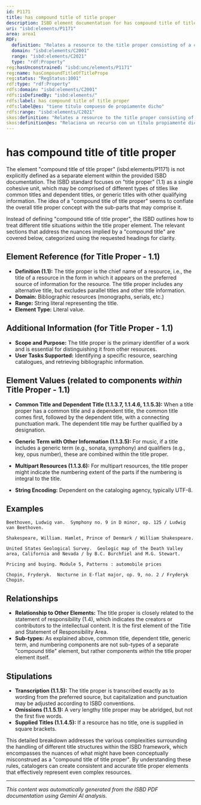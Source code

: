 ```yaml
---
id: P1171
title: has compound title of title proper
description: ISBD element documentation for has compound title of title proper
uri: "isbd:elements/P1171"
area: area1
RDF:
  definition: "Relates a resource to the title proper consisting of a common title and a dependent title, with or without a dependent title designation."
  domain: "isbd:elements/C2001"
  range: "isbd:elements/C2021"
  type: "rdf:Property"
reg:hasUnconstrained: "isbd:unc/elements/P1171"
reg:name: hasCompoundTitleOfTitlePrope
reg:status: "RegStatus:1001"
rdf:type: "rdf:Property"
rdfs:domain: "isbd:elements/C2001"
rdfs:isDefinedBy: "isbd:elements/"
rdfs:label: has compound title of title proper
rdfs:label@es: "tiene título compueso de propiamente dicho"
rdfs:range: "isbd:elements/C2021"
skos:definition: "Relates a resource to the title proper consisting of a common title and a dependent title, with or without a dependent title designation."
skos:definition@es: "Relaciona un recurso con un título propiamente dicho consistente en un título común y un título dependiente, con o sin designación de título dependiente."
---
```

# has compound title of title proper

The element "compound title of title proper" (isbd:elements/P1171) is not explicitly defined as a separate element within the provided ISBD documentation.  The ISBD standard focuses on "title proper" (1.1) as a single cohesive unit, which may be comprised of different types of titles like common titles and dependent titles, or generic titles with other qualifying information. The idea of a "compound title of title proper" seems to conflate the overall title proper concept with the sub-parts that may comprise it.

Instead of defining "compound title of title proper", the ISBD outlines how to treat different title situations *within* the title proper element.  The relevant sections that address the nuances implied by a "compound title" are covered below, categorized using the requested headings for clarity.


## Element Reference (for Title Proper - 1.1)

- **Definition (1.1):** The title proper is the chief name of a resource, i.e., the title of a resource in the form in which it appears on the preferred source of information for the resource. The title proper includes any alternative title, but excludes parallel titles and other title information.
- **Domain:**  Bibliographic resources (monographs, serials, etc.)
- **Range:** String literal representing the title.
- **Element Type:** Literal value.

## Additional Information (for Title Proper - 1.1)

- **Scope and Purpose:** The title proper is the primary identifier of a work and is essential for distinguishing it from other resources.
- **User Tasks Supported:**  Identifying a specific resource, searching catalogues, and retrieving bibliographic information.

## Element Values (related to components *within* Title Proper - 1.1)

- **Common Title and Dependent Title (1.1.3.7, 1.1.4.6, 1.1.5.3):** When a title proper has a common title and a dependent title, the common title comes first, followed by the dependent title, with a connecting punctuation mark. The dependent title may be further qualified by a designation.
- **Generic Term with Other Information (1.1.3.5):**  For music, if a title includes a generic term (e.g., sonata, symphony) and qualifiers (e.g., key, opus number), these are combined within the title proper.
- **Multipart Resources (1.1.3.6):**  For multipart resources, the title proper might indicate the numbering extent of the parts if the numbering is integral to the title.


- **String Encoding:** Dependent on the cataloging agency, typically UTF-8.

## Examples

```
Beethoven, Ludwig van.  Symphony no. 9 in D minor, op. 125 / Ludwig van Beethoven.
```

```
Shakespeare, William. Hamlet, Prince of Denmark / William Shakespeare.
```

```
United States Geological Survey.  Geologic map of the Death Valley area, California and Nevada / by B.C. Burchfiel and M.G. Stewart.
```

```
Pricing and buying. Module 5, Patterns : automobile prices
```

```
Chopin, Fryderyk.  Nocturne in E-flat major, op. 9, no. 2 / Fryderyk Chopin.
```


## Relationships

- **Relationship to Other Elements:**  The title proper is closely related to the statement of responsibility (1.4), which indicates the creators or contributors to the intellectual content. It is the first element of the Title and Statement of Responsibility Area.
- **Sub-types:**  As explained above, common title, dependent title, generic term, and numbering components are not sub-types of a separate "compound title" element, but rather components *within* the title proper element itself.


## Stipulations


- **Transcription (1.1.5):** The title proper is transcribed exactly as to wording from the preferred source, but capitalization and punctuation may be adjusted according to ISBD conventions.
- **Omissions (1.1.5.1):**  A very lengthy title proper may be abridged, but not the first five words.
- **Supplied Titles (1.1.4.5):** If a resource has no title, one is supplied in square brackets.



This detailed breakdown addresses the various complexities surrounding the handling of different title structures within the ISBD framework, which encompasses the nuances of what might have been conceptually misconstrued as a "compound title of title proper".  By understanding these rules, catalogers can create consistent and accurate title proper elements that effectively represent even complex resources.


---

*This content was automatically generated from the ISBD PDF documentation using Gemini AI analysis.*
